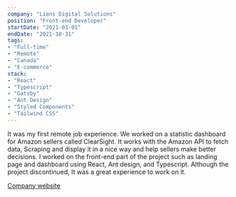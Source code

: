 ```yaml
---
company: "Lions Digital Solutions"
position: "Front-end Developer"
startDate: "2021-03-01"
endDate: "2021-10-31"
tags: 
- "Full-time"
- "Remote"
- "Canada"
- "E-commerce"
stack:
- "React"
- "Typescript"
- "Gatsby"
- "Ant Design"
- "Styled Components"
- "Tailwind CSS"
---
```


It was my first remote job experience.
We worked on a statistic dashboard for Amazon sellers called ClearSight.
It works with the Amazon API to fetch data, Scraping and display it in a nice way and help sellers make better decisions.
I worked on the front-end part of the project such as landing page and dashboard using React, Ant design, and Typescript.
Although the project discontinued, It was a great experience to work on it.

[Company website](https://lionsds.com/)
